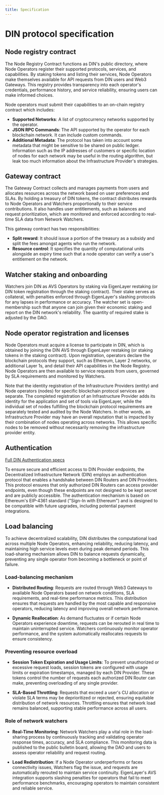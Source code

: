 ```yaml
---
title: Specification
---
```


# DIN protocol specification

## Node registry contract

The Node Registry Contract functions as DIN's public directory, where Node Operators register their supported protocols, services, and capabilities. By staking tokens and listing their services, Node Operators make themselves available for API requests from DIN users and Web3 Gateways. This registry provides transparency into each operator's credentials, performance history, and service reliability, ensuring users can make informed choices.

Node operators must submit their capabilities to an on-chain registry contract which includes:

- **Supported Networks**: A list of cryptocurrency networks supported by the operator.
- **JSON RPC Commands**: The API supported by the operator for each blockchain network. It can include custom commands.
- **Additional Metadata**: The protocol has taken into account some metadata that might be sensitive to be shared on public ledger. Information such as the IP addresses of customers or specific location of nodes for each network may be useful in the routing algorithm, but leak too much information about the Infrastructure Provider's strategies.

## Gateway contract

The Gateway Contract collects and manages payments from users and allocates resources across the network based on user preferences and SLAs. By holding a treasury of DIN tokens, the contract distributes rewards to Node Operators and Watchers proportionally to their service contributions. It also handles user entitlements, such as balances and request prioritization, which are monitored and enforced according to real-time SLA data from Network Watchers.

This gateway contract has two responsibilities:

- **Split reward**: It should issue a portion of the treasury as a subsidy and split the fees amongst agents who run the network.
- **Resource control**: It specifies the quantity of computational units alongside an expiry time such that a node operator can verify a user's entitlement on the network.

## Watcher staking and onboarding

Watchers join DIN as AVS Operators by staking via EigenLayer restaking (or DIN token registration through the staking contract). Their stake serves as collateral, with penalties enforced through EigenLayer's slashing protocols for any lapses in performance or accuracy. The watcher set is open-membership such that anyone can join given their economic staking and report on the DIN network's reliability. The quantity of required stake is adjusted by the DAO.

## Node operator registration and licenses

Node Operators must acquire a license to participate in DIN, which is obtained by joining the DIN AVS through EigenLayer restaking (or staking tokens in the staking contract). Upon registration, operators declare the blockchain protocols they support, such as Ethereum, Layer 2 networks, or additional Layer 1s, and detail their API capabilities in the Node Registry. Node Operators are then available to service requests from users, governed by SLA requirements and monitored by Watchers.

Note that the identity registration of the Infrastructure Providers (entity) and Node operators (nodes) for specific blockchain protocol services are separate. The completed registration of an Infrastructure Provider adds its identity for the application and set of tools via EigenLayer, while the individual set of nodes fulfilling the blockchain protocol requirements are separately tested and audited by the Node Watchers. In other words, an Infrastructure Provider may have an overall reputation that is impacted by their combination of nodes operating across networks. This allows specific nodes to be removed without necessarily removing the infrastructure provider entity.

## Authentication

[Full DIN Authentication specs](/din/gateways/authentication)

To ensure secure and efficient access to DIN Provider endpoints, the Decentralized Infrastructure Network (DIN) employs an authentication protocol that enables a handshake between DIN Routers and DIN Providers. This protocol ensures that only authorized DIN Routers can access provider endpoints, even though these endpoints are not designed to be kept secret and are publicly accessible. The authentication mechanism is based on Ethereum's EIP-4361 standard ("Sign-In with Ethereum") and is designed to be compatible with future upgrades, including potential payment integrations.

## Load balancing

To achieve decentralized scalability, DIN distributes the computational load across multiple Node Operators, enhancing reliability, reducing latency, and maintaining high service levels even during peak demand periods. This load-sharing mechanism allows DIN to balance requests dynamically, preventing any single operator from becoming a bottleneck or point of failure.

### Load-balancing mechanism

- **Distributed Routing**: Requests are routed through Web3 Gateways to available Node Operators based on network conditions, SLA requirements, and real-time performance metrics. This distribution ensures that requests are handled by the most capable and responsive operators, reducing latency and improving overall network performance.

- **Dynamic Reallocation**: As demand fluctuates or if certain Node Operators experience downtime, requests can be rerouted in real time to maintain uninterrupted service. Watchers continuously monitor operator performance, and the system automatically reallocates requests to ensure consistency.

### Preventing resource overload

- **Session Token Expiration and Usage Limits**: To prevent unauthorized or excessive request loads, session tokens are configured with usage limits or expiration timestamps, managed by each DIN Provider. These tokens control the number of requests each authorized DIN Router can make, preventing overloading of any single provider.

- **SLA-Based Throttling**: Requests that exceed a user's CU allocation or violate SLA terms may be deprioritized or rejected, ensuring equitable distribution of network resources. Throttling ensures that network load remains balanced, supporting stable performance across all users.

### Role of network watchers

- **Real-Time Monitoring**: Network Watchers play a vital role in the load-sharing process by continuously tracking and validating operator response times, accuracy, and SLA compliance. This monitoring data is published to the public bulletin board, allowing the DAO and users to assess operator reliability and request routing.

- **Load Redistribution**: If a Node Operator underperforms or faces connectivity issues, Watchers flag the issue, and requests are automatically rerouted to maintain service continuity. EigenLayer's AVS integration supports slashing penalties for operators that fail to meet performance benchmarks, encouraging operators to maintain consistent and reliable service.
